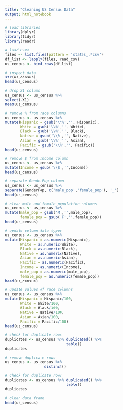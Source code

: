 ```yaml
---
title: "Cleaning US Census Data"
output: html_notebook
---
```


```r
# load libraries
library(dplyr)
library(tidyr)
library(readr)
```

```r
# load CSVs
files <- list.files(pattern = 'states_.*csv')
df_list <- lapply(files, read_csv)
us_census <- bind_rows(df_list)
```

```r
# inspect data
str(us_census)
head(us_census)

```

```r
# drop X1 column
us_census <- us_census %>%
select(-X1)
head(us_census)
```

```r
# remove % from race columns
us_census <- us_census %>% 
mutate(Hispanic = gsub('\\%','', Hispanic),
       White = gsub('\\%','', White),
       Black = gsub('\\%','', Black),
       Native = gsub('\\%','', Native),
       Asian = gsub('\\%','', Asian),
       Pacific = gsub('\\%','', Pacific))
head(us_census)
```

```r
# remove $ from Income column
us_census <- us_census %>%
mutate(Income = gsub('\\$','',Income))
head(us_census)
```

```r
# separate GenderPop column
us_census <- us_census %>%
separate(GenderPop, c('male_pop','female_pop'), '_')
head(us_census)
```

```r
# clean male and female population columns
us_census <- us_census %>%
mutate(male_pop = gsub('M','',male_pop),
       female_pop = gsub('F','',female_pop))
head(us_census)
```

```r
# update column data types
us_census <- us_census %>%
mutate(Hispanic = as.numeric(Hispanic),
       White = as.numeric(White),
       Black = as.numeric(Black),
       Native = as.numeric(Native),
       Asian = as.numeric(Asian),
       Pacific = as.numeric(Pacific),
       Income = as.numeric(Income),
       male_pop = as.numeric(male_pop),
       female_pop = as.numeric(female_pop)) 
head(us_census)
```

```r
# update values of race columns
us_census <- us_census %>%
mutate(Hispanic = Hispanic/100,
       White = White/100,
       Black = Black/100,
       Native = Native/100,
       Asian = Asian/100,
       Pacific = Pacific/100)
head(us_census)
```

```r
# check for duplicate rows
duplicates <- us_census %>% duplicated() %>% 
                            table()
duplicates
```

```r
# remove duplicate rows
us_census <- us_census %>%
                  distinct()
```

```r
# check for duplicate rows
duplicates <- us_census %>% duplicated() %>%
                            table()
duplicates
```

```r
# clean data frame
head(us_census)
```
